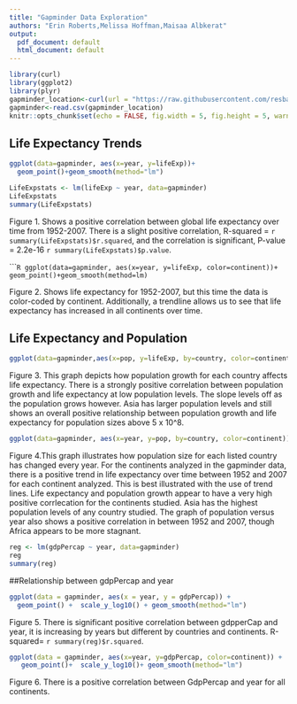 ```yaml
---
title: "Gapminder Data Exploration"
authors: "Erin Roberts,Melissa Hoffman,Maisaa Albkerat"
output:
  pdf_document: default
  html_document: default
---
```


```r
library(curl)
library(ggplot2)
library(plyr)
gapminder_location<-curl(url = "https://raw.githubusercontent.com/resbaz/r-novice-gapminder-files/master/data/gapminder-FiveYearData.csv")
gapminder<-read.csv(gapminder_location)
knitr::opts_chunk$set(echo = FALSE, fig.width = 5, fig.height = 5, warning = FALSE, message = FALSE)
```

\begin{center} 
Erin Roberts, Melissa Hoffman, Maisaa Albkerat
\end{center}
\vspace{12pt}

## Life Expectancy Trends
\vspace{12pt}

```R
ggplot(data=gapminder, aes(x=year, y=lifeExp))+
  geom_point()+geom_smooth(method="lm")
```

```R
LifeExpstats <- lm(lifeExp ~ year, data=gapminder)
LifeExpstats
summary(LifeExpstats)
```

Figure 1. Shows a positive correlation between global life expectancy over time from 1952-2007. There is a slight positive correlation, R-squared = `r summary(LifeExpstats)$r.squared`, and the correlation is significant, P-value = 2.2e-16 `r summary(LifeExpstats)$p.value`.  
\vspace{20pt}


``````R
ggplot(data=gapminder, aes(x=year, y=lifeExp, color=continent))+
  geom_point()+geom_smooth(method=lm)
```

Figure 2. Shows life expectancy for 1952-2007, but this time the data is color-coded by continent. Additionally, a trendline allows us to see that life expectancy has increased in all continents over time.


## Life Expectancy and Population
\vspace{12pt}

```r
ggplot(data=gapminder,aes(x=pop, y=lifeExp, by=country, color=continent)) + geom_line() + geom_point()

```

Figure 3. This graph depicts how population growth for each country affects life expectancy. There is a strongly positive correlation between population growth and life expectancy at low population levels. The slope levels off as the population grows however. Asia has larger population levels and still shows an overall positive relationship between population growth and life expectancy for population sizes above 5 x 10^8.
\vspace{20pt}

```r
ggplot(data=gapminder, aes(x=year, y=pop, by=country, color=continent)) + geom_line() + geom_point()
```

Figure 4.This graph illustrates how population size for each listed country has changed every year. For the continents analyzed in the gapminder data, there is a positive trend in life expectancy over time between 1952 and 2007 for each continent analyzed. This is best illustrated with the use of trend lines. Life expectancy and population growth appear to have a very high positive corrlecation for the continents studied. Asia has the highest population levels of any country studied. The graph of population versus year also shows a positive correlation in between 1952 and 2007, though Africa appears to be more stagnant.

  

```r
reg <- lm(gdpPercap ~ year, data=gapminder)
reg
summary(reg)
```

##Relationship between gdpPercap and year
\vspace{12pt}

```r
ggplot(data = gapminder, aes(x = year, y = gdpPercap)) +
  geom_point() +  scale_y_log10() + geom_smooth(method="lm")

```

Figure 5. There is significant positive correlation between gdpperCap and year, it is increasing by years but different by countries and continents.
R-squared= `r summary(reg)$r.squared`. 
\vspace{20pt}


```r
ggplot(data = gapminder, aes(x=year, y=gdpPercap, color=continent)) +
   geom_point()+  scale_y_log10()+ geom_smooth(method="lm")

```

Figure 6. There is a positive correlation between GdpPercap and year for all continents.


